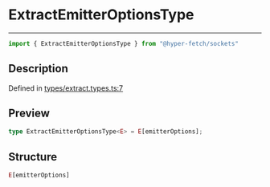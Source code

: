

# ExtractEmitterOptionsType

<div class="api-docs__separator" data-reactroot="">

---

</div><div class="api-docs__import" data-reactroot="">

```ts
import { ExtractEmitterOptionsType } from "@hyper-fetch/sockets"
```

</div><div class="api-docs__section">

## Description

</div><div class="api-docs__description"><span class="api-docs__do-not-parse">



</span></div><p class="api-docs__definition">

Defined in [types/extract.types.ts:7](https://github.com/BetterTyped/hyper-fetch/blob/3f01c37e/packages/sockets/src/types/extract.types.ts#L7)

</p><div class="api-docs__section">

## Preview

</div><div class="api-docs__preview type single">

```ts
type ExtractEmitterOptionsType<E> = E[emitterOptions];
```

</div><div class="api-docs__section">

## Structure

</div><div class="api-docs__returns">

```ts
E[emitterOptions]
```

</div>